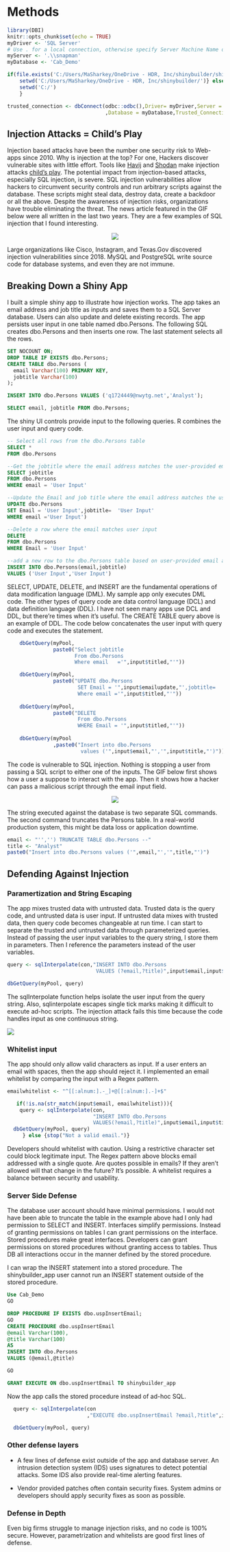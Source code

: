 # Methods


```r
library(DBI)
knitr::opts_chunk$set(echo = TRUE)
myDriver <- 'SQL Server'
# Use . for a local connection, otherwise specify Server Machine Name or IP address
myServer <- '.\\snapman'
myDatabase <- 'Cab_Demo'

if(file.exists('C:/Users/MaSharkey/OneDrive - HDR, Inc/shinybuilder/shinybuilderInjection.gif')){
    setwd('C:/Users/MaSharkey/OneDrive - HDR, Inc/shinybuilder/')} else {
    setwd('C:/')
    }

trusted_connection <- dbConnect(odbc::odbc(),Driver= myDriver,Server = myServer
                                ,Database = myDatabase,Trusted_Connection='yes')

```

## Injection Attacks = Child's Play

Injection based attacks have been the number one security risk to Web-apps since 2010.  Why is injection at the top?  For one, Hackers discover vulnerable sites with little effort.  Tools like [Havij](https://www.darknet.org.uk/2010/09/havij-advanced-automated-sql-injection-tool/) and [Shodan](https://www.shodan.io/) make injection attacks [child's play](https://techcrunch.com/2018/08/12/hacking-the-websites-responsible-for-election-information-is-so-easy-an-11-year-old-did-it/).  The potential impact from injection-based attacks, especially SQL injection, is severe.  SQL injection vulnerabilities allow hackers to circumvent security controls and run arbitrary scripts against the database.  These scripts might steal data, destroy data, create a backdoor or all the above.  Despite the awareness of injection risks, organizations have trouble eliminating the threat.  The news article featured in the GIF below were all written in the last two years.  They are a few examples of SQL injection that I found interesting. 

<center>
<!---->
![](sqlinjection.gif)
</center>

Large organizations like Cisco, Instagram, and Texas.Gov discovered injection vulnerabilities since 2018.   MySQL and PostgreSQL write source code for database systems, and even they are not immune.  

##  Breaking Down a Shiny App

I built a simple shiny app to illustrate how injection works.  The app takes an email address and job title as inputs and saves them to a SQL Server database.  Users can also update and delete existing records.  The app persists user input in one table named dbo.Persons.  The following SQL creates dbo.Persons and then inserts one row.  The last statement selects all the rows.

```sql
SET NOCOUNT ON;
DROP TABLE IF EXISTS dbo.Persons;
CREATE TABLE dbo.Persons (
  email Varchar(100) PRIMARY KEY, 
  jobtitle Varchar(100)
);

INSERT INTO dbo.Persons VALUES ('q1724449@nwytg.net','Analyst');

SELECT email, jobtitle FROM dbo.Persons;

```

The shiny UI controls provide input to the following queries.  R combines the user input and query code.


```sql

-- Select all rows from the dbo.Persons table
SELECT * 
FROM dbo.Persons

--Get the jobtitle where the email address matches the user-provided email
SELECT jobtitle 
FROM dbo.Persons 
WHERE email = 'User Input'

--Update the Email and job title where the email address matches the user-provided email
UPDATE dbo.Persons 
SET Email = 'User Input',jobtitle=  'User Input' 
WHERE email ='User Input')

--Delete a row where the email matches user input
DELETE 
FROM dbo.Persons 
WHERE Email = 'User Input'

--add a new row to the dbo.Persons table based on user-provided email and jobtitle
INSERT INTO dbo.Persons(email,jobtitle) 
VALUES ('User Input','User Input')

```

SELECT, UPDATE, DELETE, and INSERT are the fundamental operations of data modification language (DML).  My sample app only executes DML code.  The other types of query code are data control language (DCL) and data definition language (DDL).  I have not seen many apps use DCL and DDL, but there're times when it's useful.  The CREATE TABLE query above is an example of DDL.  The code below concatenates the user input with query code and executes the statement.


```r
    dbGetQuery(myPool,
               paste0("Select jobtitle 
                      From dbo.Persons 
                      Where email   ='",input$titled,"'"))

    dbGetQuery(myPool,
               paste0("UPDATE dbo.Persons 
                       SET Email = '",input$emailupdate,"',jobtitle=  '",input$titleupdate,"'
                       Where email ='",input$titled,"'"))
    
    dbGetQuery(myPool,
               paste0("DELETE 
                       From dbo.Persons 
                       WHERE Email = '",input$titled,"'"))
    
    dbGetQuery(myPool
               ,paste0("Insert into dbo.Persons 
                        values ('",input$email,"','",input$title,"')"))
```
The code is vulnerable to SQL injection.  Nothing is stopping a user from passing a SQL script to either one of the inputs.  The GIF below first shows how a user a suppose to interact with the app.  Then it shows how a hacker can pass a malicious script through the email input field.


<center>
<!---->
![](shinybuilderInjection.gif)
</center>


The string executed against the database is two separate SQL commands. The second command truncates the Persons table.  In a real-world production system, this might be data loss or application downtime.

```r

email <- "'','') TRUNCATE TABLE dbo.Persons --"
title <- "Analyst"
paste0("Insert into dbo.Persons values ('",email,"','",title,"')")


```

##  Defending Against Injection

### Paramertization and String Escaping

The app mixes trusted data with untrusted data.  Trusted data is the query code, and untrusted data is user input.  If untrusted data mixes with trusted data, then query code becomes changeable at run time.  I can start to separate the trusted and untrusted data through parameterized queries.  Instead of passing the user input variables to the query string, I  store them in parameters.  Then I reference the parameters instead of the user variables.

```r

query <- sqlInterpolate(con,"INSERT INTO dbo.Persons 
                             VALUES (?email,?title)",input$email,input$title))

dbGetQuery(myPool, query)

```

The sqlInterpolate function helps isolate the user input from the query string.  Also, sqlinterpolate escapes single tick marks making it difficult to execute ad-hoc scripts.  The injection attack fails this time because the code handles input as one continuous string.

![](parameterized.png)

### Whitelist input

The app should only allow valid characters as input.  If a user enters an email with spaces, then the app should reject it.  I implemented an email whitelist by comparing the input with a Regex pattern.


```r

emailwhitelist <- "^[[:alnum:].-_]+@[[:alnum:].-]+$"

   if(!is.na(str_match(input$email, emailwhitelist))){
    query <- sqlInterpolate(con,
                            "INSERT INTO dbo.Persons 
                            VALUES(?email,?title)",input$email,input$title))
  dbGetQuery(myPool, query)
     } else {stop("Not a valid email.")}


```

Developers should whitelist with caution.  Using a restrictive character set could block legitimate input.  The Regex pattern above blocks email addressed with a single quote.  Are quotes possible in emails?  If they aren't allowed will that change in the future?  It's possible.  A whitelist requires a balance between security and usability.

### Server Side Defense

The database user account should have minimal permissions.  I would not have been able to truncate the table in the example above had I only had permission to SELECT and INSERT.  Interfaces simplify permissions.  Instead of granting permissions on tables I can grant permissions on the interface.  Stored procedures make great interfaces.  Developers can grant permissions on stored procedures without granting access to tables.  Thus DB all interactions occur in the manner defined by the stored procedure.

I can wrap the INSERT statement into a stored procedure.  The 
 shinybuilder_app user cannot run an INSERT statement outside of the stored procedure.

```sql
Use Cab_Demo
GO

DROP PROCEDURE IF EXISTS dbo.uspInsertEmail;
GO
CREATE PROCEDURE dbo.uspInsertEmail
@email Varchar(100),
@title Varchar(100)
AS
INSERT INTO dbo.Persons
VALUES (@email,@title)

GO

GRANT EXECUTE ON dbo.uspInsertEmail TO shinybuilder_app 

```
Now the app calls the stored procedure instead of ad-hoc SQL.

```r
  query <- sqlInterpolate(con
                          ,"EXECUTE dbo.uspInsertEmail ?email,?title",input$email,input$title))

  dbGetQuery(myPool, query)

```
### Other defense layers

* A few lines of defense exist outside of the app and database server.  An intrusion detection system (IDS) uses signatures to detect potential attacks.  Some IDS also provide real-time alerting features.

* Vendor provided patches often contain security fixes.  System admins or developers should apply security fixes as soon as possible.

### Defense in Depth

Even big firms struggle to manage injection risks, and no code is 100% secure. However, parametrization and whitelists are good first lines of defense.




